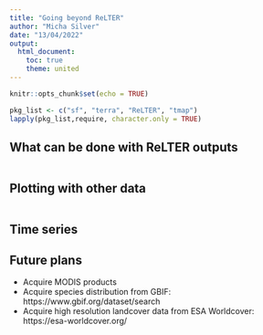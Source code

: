 ```yaml
---
title: "Going beyond ReLTER"
author: "Micha Silver"
date: "13/04/2022"
output:
  html_document:
    toc: true
    theme: united
---
```


```r
knitr::opts_chunk$set(echo = TRUE)
```

```r
pkg_list <- c("sf", "terra", "ReLTER", "tmap")
lapply(pkg_list,require, character.only = TRUE)
```

## What can be done with ReLTER outputs 

```r
```

## Plotting with other data

```r
```

## Time series

## Future plans
 - Acquire MODIS products
 - Acquire species distribution from GBIF: https://www.gbif.org/dataset/search
 - Acquire high resolution landcover data from ESA Worldcover: https://esa-worldcover.org/
